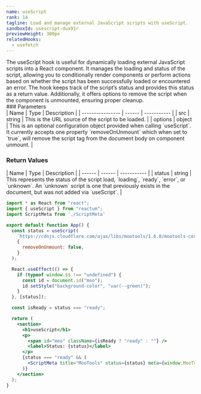 ```yaml
---
name: useScript
rank: 14
tagline: Load and manage external JavaScript scripts with useScript.
sandboxId: usescript-dux91r
previewHeight: 300px
relatedHooks:
  - usefetch
---
```



<HookDescription name={frontmatter.name}>
  The useScript hook is useful for dynamically loading external JavaScript
  scripts into a React component. It manages the loading and status of the
  script, allowing you to conditionally render components or perform actions
  based on whether the script has been successfully loaded or encountered an
  error. The hook keeps track of the script’s status and provides this status as a return value. Additionally,
  it offers options to remove the script when the component is unmounted,
  ensuring proper cleanup.
</HookDescription>

<div class="reference">
  ### Parameters

  <div class="table-container">
  | Name             | Type   | Description |
  | ---------------- | ------ | ----------- |
  | src              | string | This is the URL source of the script to be loaded. |
  | options          | object | This is an optional configuration object provided when calling `useScript`. It currently accepts one property `removeOnUnmount` which when set to `true`, will remove the script tag from the document body on component unmount. |
  </div>

  ### Return Values

  <div class="table-container">
  | Name   | Type   | Description |
  | ------ | ------ | ----------- |
  | status | string | This represents the status of the script load, `loading`, `ready`, `error`, or `unknown`. An `unknown` script is one that previously exists in the document, but was not added via `useScript`.  |
  </div>
</div>

<CodePreview
  sandboxId={frontmatter.sandboxId}
  previewHeight={frontmatter.previewHeight}
/>

<StaticCodeContainer>

```jsx
import * as React from "react";
import { useScript } from "reactum";
import ScriptMeta from './ScriptMeta'

export default function App() {
  const status = useScript(
    `https://cdnjs.cloudflare.com/ajax/libs/mootools/1.6.0/mootools-core.js`,
    {
      removeOnUnmount: false,
    }
  );

  React.useEffect(() => {
    if (typeof window.$$ !== "undefined") {
      const id = document.id("moo");
      id.setStyle("background-color", "var(--green)");
    }
  }, [status]);

  const isReady = status === "ready";

  return (
    <section>
      <h1>useScript</h1>
      <p>
        <span id="moo" className={isReady ? "ready" : ""} />
        <label>Status: {status}</label>
      </p>
      {status === "ready" && (
        <ScriptMeta title="MooTools" status={status} meta={window.MooTools} />
      )}
    </section>
  );
}
```

</StaticCodeContainer>
